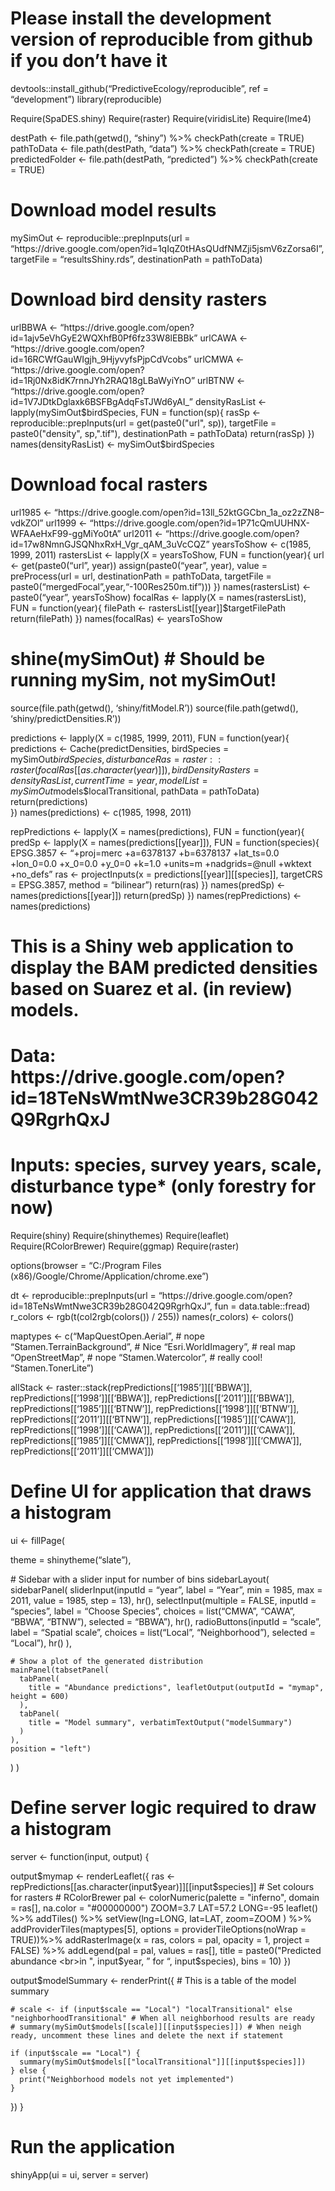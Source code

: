 \name{README}
\alias{README}

\title{Shiny App proof of concept for BAM}

# Please install the development version of reproducible from github if you don't have it
devtools::install_github("PredictiveEcology/reproducible", ref = "development")
library(reproducible)

Require(SpaDES.shiny)
Require(raster)
Require(viridisLite)
Require(lme4)

destPath <- file.path(getwd(), "shiny") %>%
  checkPath(create = TRUE)
pathToData <- file.path(destPath, "data") %>%
  checkPath(create = TRUE)
predictedFolder <- file.path(destPath, "predicted") %>%
  checkPath(create = TRUE)

# Download model results
mySimOut <- reproducible::prepInputs(url = "https://drive.google.com/open?id=1qIqZ0tHAsQUdfNMZji5jsmV6zZorsa6I",
                                    targetFile = "resultsShiny.rds", destinationPath = pathToData)

# Download bird density rasters
urlBBWA <- "https://drive.google.com/open?id=1ajv5eVhGyE2WQXhfB0Pf6fz33W8lEBBk"
urlCAWA <- "https://drive.google.com/open?id=16RCWfGauWIgjh_9HjyvyfsPjpCdVcobs"
urlCMWA <- "https://drive.google.com/open?id=1Rj0Nx8idK7rnnJYh2RAQ18gLBaWyiYnO"
urlBTNW <- "https://drive.google.com/open?id=1V7JDtkDglaxk6BSFBgAdqFsTJWd6yAI_"
densityRasList <- lapply(mySimOut$birdSpecies, FUN = function(sp){
  rasSp <- reproducible::prepInputs(url = get(paste0("url", sp)),
                                          targetFile = paste0("density", sp,".tif"), 
                                          destinationPath = pathToData)
  return(rasSp)
})
names(densityRasList) <- mySimOut$birdSpecies

# Download focal rasters
url1985 <- "https://drive.google.com/open?id=13ll_52ktGGCbn_1a_oz2zZN8--vdkZOl"
url1999 <- "https://drive.google.com/open?id=1P71cQmUUHNX-WFAAeHxF99-ggMiYo0tA"
url2011 <- "https://drive.google.com/open?id=17w8NmnGJSQNhxRxH_Vgr_qAM_3uVcCQZ"
yearsToShow <- c(1985, 1999, 2011)
rastersList <- lapply(X = yearsToShow, FUN = function(year){
  url <- get(paste0("url", year))
  assign(paste0("year", year), value = preProcess(url = url, 
                                                  destinationPath = pathToData, 
                                                  targetFile = paste0("mergedFocal",year,"-100Res250m.tif")))
})
names(rastersList) <- paste0("year", yearsToShow)
focalRas <- lapply(X = names(rastersList), FUN = function(year){
  filePath <- rastersList[[year]]$targetFilePath
  return(filePath)
})
names(focalRas) <- yearsToShow

# shine(mySimOut) # Should be running mySim, not mySimOut!
source(file.path(getwd(), 'shiny/fitModel.R'))
source(file.path(getwd(), 'shiny/predictDensities.R'))

predictions <- lapply(X = c(1985, 1999, 2011), FUN = function(year){
  predictions <- Cache(predictDensities, birdSpecies = mySimOut$birdSpecies, 
                                  disturbanceRas = raster::raster(focalRas[[as.character(year)]]), 
                                  birdDensityRasters = densityRasList, currentTime = year, 
                                  modelList = mySimOut$models$localTransitional, pathData = pathToData)
return(predictions)  
})
names(predictions) <- c(1985, 1998, 2011)

repPredictions <- lapply(X = names(predictions), FUN = function(year){
  predSp <- lapply(X = names(predictions[[year]]), FUN = function(species){
    EPSG.3857 <- "+proj=merc +a=6378137 +b=6378137 +lat_ts=0.0 +lon_0=0.0 +x_0=0.0 +y_0=0 +k=1.0 +units=m +nadgrids=@null +wktext  +no_defs"
    ras <- projectInputs(x = predictions[[year]][[species]], 
                         targetCRS = EPSG.3857,
                         method = "bilinear")
    return(ras)
  })
  names(predSp) <- names(predictions[[year]])
  return(predSp)
})
names(repPredictions) <- names(predictions)

# This is a Shiny web application to display the BAM predicted densities based on Suarez et al. (in review) models.

# Data: https://drive.google.com/open?id=18TeNsWmtNwe3CR39b28G042Q9RgrhQxJ

# Inputs: species, survey years, scale, disturbance type* (only forestry for now)

Require(shiny)
Require(shinythemes)
Require(leaflet)
Require(RColorBrewer)
Require(ggmap)
Require(raster)

options(browser = "C:/Program Files (x86)/Google/Chrome/Application/chrome.exe")

dt <- reproducible::prepInputs(url = "https://drive.google.com/open?id=18TeNsWmtNwe3CR39b28G042Q9RgrhQxJ", 
                               fun = data.table::fread)
r_colors <- rgb(t(col2rgb(colors()) / 255))
names(r_colors) <- colors()

maptypes <- c("MapQuestOpen.Aerial", # nope
              "Stamen.TerrainBackground", # Nice
              "Esri.WorldImagery", # real map
              "OpenStreetMap", # nope
              "Stamen.Watercolor", # really cool!
              "Stamen.TonerLite")

allStack <- raster::stack(repPredictions[['1985']][['BBWA']], repPredictions[['1998']][['BBWA']], repPredictions[['2011']][['BBWA']],
                          repPredictions[['1985']][['BTNW']], repPredictions[['1998']][['BTNW']], repPredictions[['2011']][['BTNW']],
                          repPredictions[['1985']][['CAWA']], repPredictions[['1998']][['CAWA']], repPredictions[['2011']][['CAWA']],
                          repPredictions[['1985']][['CMWA']], repPredictions[['1998']][['CMWA']], repPredictions[['2011']][['CMWA']])

# Define UI for application that draws a histogram
ui <- fillPage(
  
  theme = shinytheme("slate"),

  # Sidebar with a slider input for number of bins
  sidebarLayout(
    sidebarPanel(
      sliderInput(inputId = "year", label = "Year", min = 1985, max = 2011,
                  value = 1985, step = 13),
      hr(),
      selectInput(multiple = FALSE, inputId = "species", label = "Choose Species", 
                  choices = list("CMWA", "CAWA", "BBWA", "BTNW"), selected = "BBWA"),
      hr(),
      radioButtons(inputId = "scale", label = "Spatial scale", 
                   choices = list("Local", "Neighborhood"), selected = "Local"),
      hr()
     ),
    
    # Show a plot of the generated distribution
    mainPanel(tabsetPanel(
      tabPanel(
        title = "Abundance predictions", leafletOutput(outputId = "mymap", height = 600)
      ),
      tabPanel(
        title = "Model summary", verbatimTextOutput("modelSummary")
      )
    ),
    position = "left")
  )
)

# Define server logic required to draw a histogram
server <- function(input, output) {

  output$mymap <- renderLeaflet({
    ras <- repPredictions[[as.character(input$year)]][[input$species]]
    # Set colours for rasters # RColorBrewer
    pal <- colorNumeric(palette = "inferno", domain = ras[], na.color = "#00000000")
      ZOOM=3.7
      LAT=57.2
      LONG=-95
    leaflet() %>% addTiles() %>%
      setView(lng=LONG, lat=LAT, zoom=ZOOM ) %>%
      addProviderTiles(maptypes[5],
                       options = providerTileOptions(noWrap = TRUE))%>%
      addRasterImage(x = ras, colors = pal, opacity = 1, project = FALSE) %>%
      addLegend(pal = pal, values = ras[],
                title = paste0("Predicted abundance <br>in ", input$year, " for ", input$species), bins = 10)
  })
  
  output$modelSummary <- renderPrint({
    # This is a table of the model summary
    
    # scale <- if (input$scale == "Local") "localTransitional" else "neighborhoodTransitional" # When all neighborhood results are ready
    # summary(mySimOut$models[[scale]][[input$species]]) # When neigh ready, uncomment these lines and delete the next if statement
    
    if (input$scale == "Local") {
      summary(mySimOut$models[["localTransitional"]][[input$species]])
    } else {
      print("Neighborhood models not yet implemented")
    }
  })
}

# Run the application 
shinyApp(ui = ui, server = server)
